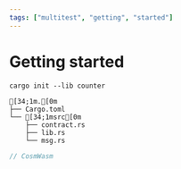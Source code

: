 ```yaml
---
tags: ["multitest", "getting", "started"]
---
```


# Getting started

```shell copy
cargo init --lib counter
```

```ansi filename="counter"
[34;1m.[0m
├── Cargo.toml
└── [34;1msrc[0m
    ├── contract.rs
    ├── lib.rs
    └── msg.rs
```

```rust showLineNumbers copy
// CosmWasm
```
